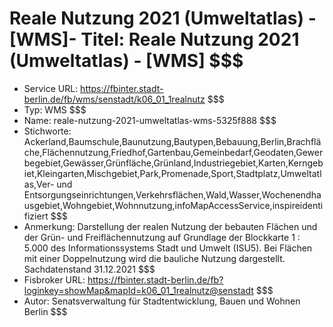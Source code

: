 # Reale Nutzung 2021 (Umweltatlas) - [WMS]- Titel: Reale Nutzung 2021 (Umweltatlas) - [WMS] $$$
- Service URL: https://fbinter.stadt-berlin.de/fb/wms/senstadt/k06_01_1realnutz $$$
- Typ: WMS $$$
- Name: reale-nutzung-2021-umweltatlas-wms-5325f888 $$$
- Stichworte: Ackerland,Baumschule,Baunutzung,Bautypen,Bebauung,Berlin,Brachfläche,Flächennutzung,Friedhof,Gartenbau,Gemeinbedarf,Geodaten,Gewerbegebiet,Gewässer,Grünfläche,Grünland,Industriegebiet,Karten,Kerngebiet,Kleingarten,Mischgebiet,Park,Promenade,Sport,Stadtplatz,Umweltatlas,Ver- und Entsorgungseinrichtungen,Verkehrsflächen,Wald,Wasser,Wochenendhausgebiet,Wohngebiet,Wohnnutzung,infoMapAccessService,inspireidentifiziert $$$
- Anmerkung: Darstellung der realen Nutzung der bebauten Flächen und der Grün- und Freiflächennutzung auf Grundlage der Blockkarte 1 : 5.000 des Informationssystems Stadt und Umwelt (ISU5). Bei Flächen mit einer Doppelnutzung wird die bauliche Nutzung dargestellt. Sachdatenstand 31.12.2021 $$$
- Fisbroker URL: https://fbinter.stadt-berlin.de/fb?loginkey=showMap&mapId=k06_01_1realnutz@senstadt $$$
- Autor: Senatsverwaltung für Stadtentwicklung, Bauen und Wohnen Berlin $$$
